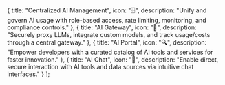 
  {
    title: "Centralized AI Management",
    icon: "🗄️",
    description: "Unify and govern AI usage with role-based access, rate limiting, monitoring, and compliance controls."
  },
  {
    title: "AI Gateway",
    icon: "🚪",
    description: "Securely proxy LLMs, integrate custom models, and track usage/costs through a central gateway."
  },
  {
    title: "AI Portal",
    icon: "🔍",
    description: "Empower developers with a curated catalog of AI tools and services for faster innovation."
  },
  {
    title: "AI Chat",
    icon: "💬",
    description: "Enable direct, secure interaction with AI tools and data sources via intuitive chat interfaces."
  }
];

<FeatureCards components={components} />
